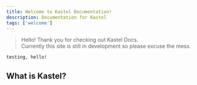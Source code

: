 ```yaml
---
title: Welcome to Kastel Documentation!
description: Documentation for Kastel
tags: ['welcome']
---
```



> Hello! Thank you for checking out Kastel Docs. <br/>
> Currently this site is still in development so please excuse the mess.


```bash
testing, hello!
```

## What is Kastel?